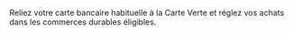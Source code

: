 Reliez votre carte bancaire habituelle à la Carte Verte et réglez vos achats dans les commerces durables éligibles.
